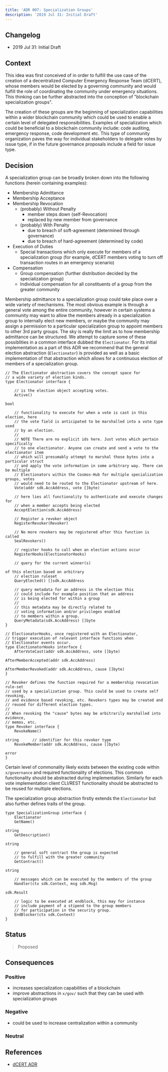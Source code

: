 ```yaml
---
title: 'ADR 007: Specialization Groups'
description: '2019 Jul 31: Initial Draft'
---
```


## Changelog

* 2019 Jul 31: Initial Draft

## Context

This idea was first conceived of in order to fulfill the use case of the
creation of a decentralized Computer Emergency Response Team (dCERT), whose
members would be elected by a governing community and would fulfill the role of
coordinating the community under emergency situations. This thinking
can be further abstracted into the conception of "blockchain specialization
groups".

The creation of these groups are the beginning of specialization capabilities
within a wider blockchain community which could be used to enable a certain
level of delegated responsibilities. Examples of specialization which could be
beneficial to a blockchain community include: code auditing, emergency response,
code development etc. This type of community organization paves the way for
individual stakeholders to delegate votes by issue type, if in the future
governance proposals include a field for issue type.

## Decision

A specialization group can be broadly broken down into the following functions
(herein containing examples):

* Membership Admittance
* Membership Acceptance
* Membership Revocation
  * (probably) Without Penalty
    * member steps down (self-Revocation)
    * replaced by new member from governance
  * (probably) With Penalty
    * due to breach of soft-agreement (determined through governance)
    * due to breach of hard-agreement (determined by code)
* Execution of Duties
  * Special transactions which only execute for members of a specialization
    group (for example, dCERT members voting to turn off transaction routes in
    an emergency scenario)
* Compensation
  * Group compensation (further distribution decided by the specialization group)
  * Individual compensation for all constituents of a group from the
    greater community

Membership admittance to a specialization group could take place over a wide
variety of mechanisms. The most obvious example is through a general vote among
the entire community, however in certain systems a community may want to allow
the members already in a specialization group to internally elect new members,
or maybe the community may assign a permission to a particular specialization
group to appoint members to other 3rd party groups. The sky is really the limit
as to how membership admittance can be structured. We attempt to capture
some of these possiblities in a common interface dubbed the `Electionator`. For
its initial implementation as a part of this ADR we recommend that the general
election abstraction (`Electionator`) is provided as well as a basic
implementation of that abstraction which allows for a continuous election of
members of a specialization group.

```golang expandable
// The Electionator abstraction covers the concept space for
// a wide variety of election kinds.  
type Electionator interface {

    // is the election object accepting votes.
    Active()

bool

    // functionality to execute for when a vote is cast in this election, here
    // the vote field is anticipated to be marshalled into a vote type used
    // by an election.
    //
    // NOTE There are no explicit ids here. Just votes which pertain specifically
    // to one electionator. Anyone can create and send a vote to the electionator item
    // which will presumably attempt to marshal those bytes into a particular struct
    // and apply the vote information in some arbitrary way. There can be multiple
    // Electionators within the Cosmos-Hub for multiple specialization groups, votes
    // would need to be routed to the Electionator upstream of here.
    Vote(addr sdk.AccAddress, vote []byte)

    // here lies all functionality to authenticate and execute changes for
    // when a member accepts being elected
    AcceptElection(sdk.AccAddress)

    // Register a revoker object
    RegisterRevoker(Revoker)

    // No more revokers may be registered after this function is called
    SealRevokers()

    // register hooks to call when an election actions occur
    RegisterHooks(ElectionatorHooks)

    // query for the current winner(s)

of this election based on arbitrary
    // election ruleset
    QueryElected() []sdk.AccAddress

    // query metadata for an address in the election this
    // could include for example position that an address
    // is being elected for within a group
    //
    // this metadata may be directly related to
    // voting information and/or privileges enabled
    // to members within a group.
    QueryMetadata(sdk.AccAddress) []byte
}

// ElectionatorHooks, once registered with an Electionator,
// trigger execution of relevant interface functions when
// Electionator events occur.
type ElectionatorHooks interface {
    AfterVoteCast(addr sdk.AccAddress, vote []byte)

AfterMemberAccepted(addr sdk.AccAddress)

AfterMemberRevoked(addr sdk.AccAddress, cause []byte)
}

// Revoker defines the function required for a membership revocation rule-set
// used by a specialization group. This could be used to create self revoking,
// and evidence based revoking, etc. Revokers types may be created and
// reused for different election types.
//
// When revoking the "cause" bytes may be arbitrarily marshalled into evidence,
// memos, etc.
type Revoker interface {
    RevokeName()

string      // identifier for this revoker type
    RevokeMember(addr sdk.AccAddress, cause []byte)

error
}
```

Certain level of commonality likely exists between the existing code within
`x/governance` and required functionality of elections. This common
functionality should be abstracted during implementation. Similarly for each
vote implementation client CLI/REST functionality should be abstracted
to be reused for multiple elections.

The specialization group abstraction firstly extends the `Electionator`
but also further defines traits of the group.

```golang expandable
type SpecializationGroup interface {
    Electionator
    GetName()

string
    GetDescription()

string

    // general soft contract the group is expected
    // to fulfill with the greater community
    GetContract()

string

    // messages which can be executed by the members of the group
    Handler(ctx sdk.Context, msg sdk.Msg)

sdk.Result

    // logic to be executed at endblock, this may for instance
    // include payment of a stipend to the group members
    // for participation in the security group.
    EndBlocker(ctx sdk.Context)
}
```

## Status

> Proposed

## Consequences

### Positive

* increases specialization capabilities of a blockchain
* improve abstractions in `x/gov/` such that they can be used with specialization groups

### Negative

* could be used to increase centralization within a community

### Neutral

## References

* [dCERT ADR](/docs/sdk/v0.47/build/architecture/adr-008-dCERT-group)
